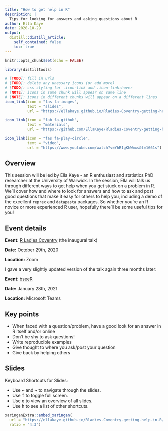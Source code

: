 ```yaml
---
title: "How to get help in R"
description: |
  Tips for looking for answers and asking questions about R
author: Ella Kaye
date: 2020-10-29
output:
  distill::distill_article:
    self_contained: false
    toc: true
---
```


```r
knitr::opts_chunk$set(echo = FALSE)
```

```r
library(distilltools)
```

```r
# [TODO]: fill in urls
# [TODO]: delete any unessary icons (or add more)
# [TODO]: css styling for .icon-link and .icon-link:hover
# [NOTE]: icons in same chunk will appear on same line
# [NOTE]: icons in different chunks will appear on a different lines
icon_link(icon = "fas fa-images",
          text = "slides",
          url = "https://ellakaye.github.io/Rladies-Coventry-getting-help-in-R/getting_help_in_R.html#1")

icon_link(icon = "fab fa-github",
          text = "materials",
          url = "https://github.com/EllaKaye/Rladies-Coventry-getting-help-in-R")

icon_link(icon = "fas fa-play-circle",
          text = "video",
          url = "https://www.youtube.com/watch?v=YhR1gKhWmxs&t=1661s")
```

## Overview 

This session will be led by Ella Kaye - an R enthusiast and statistics PhD researcher at the University of Warwick. In the session, Ella will talk us through different ways to get help when you get stuck on a problem in R. We’ll cover how and where to look for answers and how to ask and post good questions that make it easy for others to help you, including a demo of the excellent `reprex` and `datapasta` packages. So whether you’re an R novice or more experienced R user, hopefully there’ll be some useful tips for you!

## Event details

**Event:** [R Ladies Coventry](https://www.meetup.com/rladies-coventry/events/273429872/) (the inaugural talk)

**Date:** October 29th, 2020 

**Location:** Zoom

I gave a very slightly updated version of the talk again three months later:

**Event**: [bseeR](https://www.ellenwebborn.com/rusergroup/)

**Date:** January 28th, 2021

**Location:** Microsoft Teams

## Key points

- When faced with a question/problem, have a good look for an answer in R itself and/or online
- Don't be shy to ask questions!
- Write reproducible examples
- Give thought to where you ask/post your question
- Give back by helping others

## Slides

Keyboard Shortcuts for Slides:

- Use <kbd>←</kbd> and <kbd>→</kbd> to navigate through the slides.
- Use <kbd>f</kbd> to toggle full screen.
- Use <kbd>o</kbd> to view an overview of all slides.
- Use <kbd>h</kbd> to see a list of other shortcuts.

```r
xaringanExtra::embed_xaringan(
  url = "https://ellakaye.github.io/Rladies-Coventry-getting-help-in-R/getting_help_in_R.html",
  ratio = "4:3")
```

